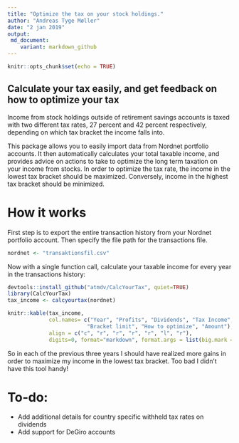 ```yaml
---
title: "Optimize the tax on your stock holdings."
author: "Andreas Tyge Møller"
date: "2 jan 2019"
output: 
 md_document:
    variant: markdown_github
---
```


```r
knitr::opts_chunk$set(echo = TRUE)
```

## Calculate your tax easily, and get feedback on how to optimize your tax

Income from stock holdings outside of retirement savings accounts is taxed with
two different tax rates, 27 percent and 42 percent respectively, depending on
which tax bracket the income falls into.

This package allows you to easily import data from Nordnet portfolio accounts.
It then automatically calculates your total taxable income, and provides advice
on actions to take to optimize the long term taxation on your income from stocks.
In order to optimize the tax rate, the income in the lowest tax bracket should
be maximized. Conversely, income in the highest tax bracket should be minimized.

# How it works

First step is to export the entire transaction history from your Nordnet
portfolio account. Then specify the file path for the transactions file.

```r
nordnet <- "transaktionsfil.csv"
```

Now with a single function call, calculate your taxable income for every year in
the transactions history:

```r
devtools::install_github("atmdv/CalcYourTax", quiet=TRUE)
library(CalcYourTax)
tax_income <- calcyourtax(nordnet)
```
```r
knitr::kable(tax_income,
             col.names= c("Year", "Profits", "Dividends", "Tax Income",
                         "Bracket limit", "How to optimize", "Amount"),
             align = c("c", "r", "r", "r", "r", "l", "r"),
             digits=0, format="markdown", format.args = list(big.mark = ",")) 
```

So in each of the previous three years I should have realized more gains in
order to maximize my income in the lowest tax bracket. Too bad I didn't have
this tool handy!

# To-do:

* Add additional details for country specific withheld tax rates on dividends
* Add support for DeGiro accounts


